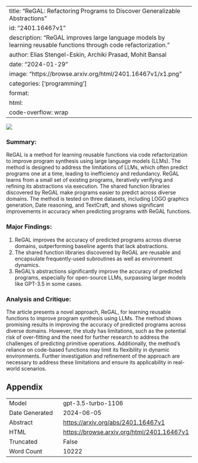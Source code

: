 
---
title: "ReGAL: Refactoring Programs to Discover Generalizable Abstractions"
id: "2401.16467v1"
description: "ReGAL improves large language models by learning reusable functions through code refactorization."
author: Elias Stengel-Eskin, Archiki Prasad, Mohit Bansal
date: "2024-01-29"
image: "https://browse.arxiv.org/html/2401.16467v1/x1.png"
categories: ['programming']
format:
  html:
    code-overflow: wrap
---

![](https://browse.arxiv.org/html/2401.16467v1/x1.png)

### Summary:
ReGAL is a method for learning reusable functions via code refactorization to improve program synthesis using large language models (LLMs). The method is designed to address the limitations of LLMs, which often predict programs one at a time, leading to inefficiency and redundancy. ReGAL learns from a small set of existing programs, iteratively verifying and refining its abstractions via execution. The shared function libraries discovered by ReGAL make programs easier to predict across diverse domains. The method is tested on three datasets, including LOGO graphics generation, Date reasoning, and TextCraft, and shows significant improvements in accuracy when predicting programs with ReGAL functions.

### Major Findings:
1. ReGAL improves the accuracy of predicted programs across diverse domains, outperforming baseline agents that lack abstractions.
2. The shared function libraries discovered by ReGAL are reusable and encapsulate frequently-used subroutines as well as environment dynamics.
3. ReGAL's abstractions significantly improve the accuracy of predicted programs, especially for open-source LLMs, surpassing larger models like GPT-3.5 in some cases.

### Analysis and Critique:
The article presents a novel approach, ReGAL, for learning reusable functions to improve program synthesis using LLMs. The method shows promising results in improving the accuracy of predicted programs across diverse domains. However, the study has limitations, such as the potential risk of over-fitting and the need for further research to address the challenges of predicting primitive operations. Additionally, the method's reliance on code-based functions may limit its flexibility in dynamic environments. Further investigation and refinement of the approach are necessary to address these limitations and ensure its applicability in real-world scenarios.

## Appendix

|          |          |
|----------|----------|
| Model     | gpt-3.5-turbo-1106       |
| Date Generated     | 2024-06-05       |
| Abstract | [https://arxiv.org/abs/2401.16467v1](https://arxiv.org/abs/2401.16467v1)        |
| HTML     | [https://browse.arxiv.org/html/2401.16467v1](https://browse.arxiv.org/html/2401.16467v1)       |
| Truncated       | False       |
| Word Count       | 10222       |